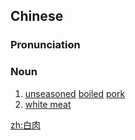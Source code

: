 ==Chinese==
{{zh-forms}}

===Pronunciation===
{{zh-pron
|m=báiròu,er=y
|c=baak6 juk6
|mn=pe̍h-bah
|cat=n
}}

===Noun===
{{zh-noun}}

# [[unseasoned]] [[boiled]] [[pork]]
# [[white meat]]

[[zh:白肉]]